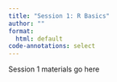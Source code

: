 ```yaml
---
title: "Session 1: R Basics"
author: ""
format: 
  html: default
code-annotations: select
---
```


Session 1 materials go here
